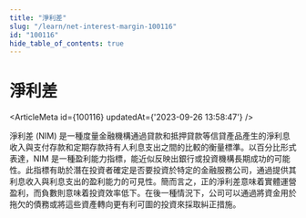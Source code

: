 ```yaml
---
title: "淨利差"
slug: "/learn/net-interest-margin-100116"
id: "100116"
hide_table_of_contents: true
---
```



# 淨利差

<ArticleMeta id={100116} updatedAt={'2023-09-26 13:58:47'} />
<div className='border-solid border-b border-t-0 my-4 border-[var(--ifm-color-gray-300)]' />

淨利差 (NIM) 是一種度量金融機構通過貸款和抵押貸款等信貸產品產生的淨利息收入與支付存款和定期存款持有人利息支出之間的比較的衡量標準。以百分比形式表達，NIM 是一種盈利能力指標，能近似反映出銀行或投資機構長期成功的可能性。此指標有助於潛在投資者確定是否要投資於特定的金融服務公司，通過提供其利息收入與利息支出的盈利能力的可見性。簡而言之，正的淨利差意味着實體運營盈利，而負數則意味着投資效率低下。在後一種情況下，公司可以通過將資金用於拖欠的債務或將這些資產轉向更有利可圖的投資來採取糾正措施。
